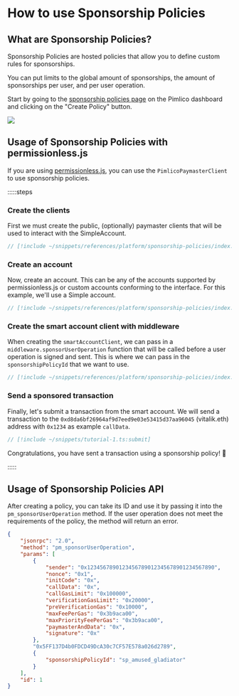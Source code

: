 # How to use Sponsorship Policies

## What are Sponsorship Policies?

Sponsorship Policies are hosted policies that allow you to define custom rules for sponsorships.

You can put limits to the global amount of sponsorships, the amount of sponsorships per user, and per user operation.

Start by going to the [sponsorship policies page](/guides/how-to/sponsorship-policies) on the Pimlico dashboard and clicking on the "Create Policy" button.

![](https://i.imgur.com/sJM7l7m.png)

## Usage of Sponsorship Policies with permissionless.js

If you are using [permissionless.js](/references/permissionless), you can use the `PimlicoPaymasterClient` to use sponsorship policies.

:::::steps

### Create the clients

First we must create the public, (optionally) paymaster clients that will be used to interact with the SimpleAccount.

```ts
// [!include ~/snippets/references/platform/sponsorship-policies/index.ts:client]
```

### Create an account

Now, create an account. This can be any of the accounts supported by permissionless.js or custom accounts conforming to the interface. For this example, we'll use a Simple account.

```ts
// [!include ~/snippets/references/platform/sponsorship-policies/index.ts:account]
```

### Create the smart account client with middleware

When creating the `smartAccountClient`, we can pass in a `middleware.sponsorUserOperation` function that will be called before a user operation is signed and sent.
This is where we can pass in the `sponsorshipPolicyId` that we want to use.

```ts
// [!include ~/snippets/references/platform/sponsorship-policies/index.ts:smart-account-client]
```

### Send a sponsored transaction

Finally, let's submit a transaction from the smart account. We will send a transaction to the `0xd8da6bf26964af9d7eed9e03e53415d37aa96045` (vitalik.eth) address with `0x1234` as example `callData`.

```typescript
// [!include ~/snippets/tutorial-1.ts:submit]
```

Congratulations, you have sent a transaction using a sponsorship policy! 🎉


:::::


## Usage of Sponsorship Policies API

After creating a policy, you can take its ID and use it by passing it into the `pm_sponsorUserOperation` method. If the user operation does not meet the requirements of the policy, the method will return an error.

```json
{
    "jsonrpc": "2.0",
    "method": "pm_sponsorUserOperation",
    "params": [
        {
            "sender": "0x1234567890123456789012345678901234567890",
            "nonce": "0x1",
            "initCode": "0x",
            "callData": "0x",
            "callGasLimit": "0x100000",
            "verificationGasLimit": "0x20000",
            "preVerificationGas": "0x10000",
            "maxFeePerGas": "0x3b9aca00",
            "maxPriorityFeePerGas": "0x3b9aca00",
            "paymasterAndData": "0x",
            "signature": "0x"
        },
        "0x5FF137D4b0FDCD49DcA30c7CF57E578a026d2789",
        {
            "sponsorshipPolicyId": "sp_amused_gladiator"
        }
    ],
    "id": 1
}
```